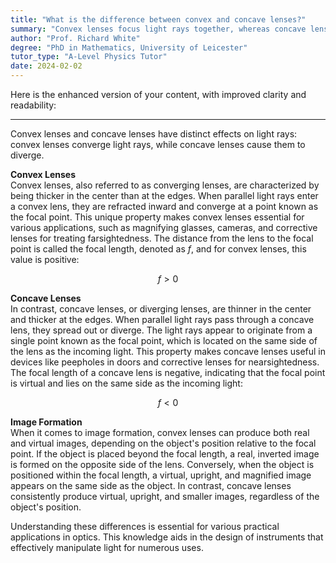 ```yaml
---
title: "What is the difference between convex and concave lenses?"
summary: "Convex lenses focus light rays together, whereas concave lenses spread light rays apart."
author: "Prof. Richard White"
degree: "PhD in Mathematics, University of Leicester"
tutor_type: "A-Level Physics Tutor"
date: 2024-02-02
---
```


Here is the enhanced version of your content, with improved clarity and readability:

---

Convex lenses and concave lenses have distinct effects on light rays: convex lenses converge light rays, while concave lenses cause them to diverge.

**Convex Lenses**  
Convex lenses, also referred to as converging lenses, are characterized by being thicker in the center than at the edges. When parallel light rays enter a convex lens, they are refracted inward and converge at a point known as the focal point. This unique property makes convex lenses essential for various applications, such as magnifying glasses, cameras, and corrective lenses for treating farsightedness. The distance from the lens to the focal point is called the focal length, denoted as $f$, and for convex lenses, this value is positive: 

$$ f > 0 $$

**Concave Lenses**  
In contrast, concave lenses, or diverging lenses, are thinner in the center and thicker at the edges. When parallel light rays pass through a concave lens, they spread out or diverge. The light rays appear to originate from a single point known as the focal point, which is located on the same side of the lens as the incoming light. This property makes concave lenses useful in devices like peepholes in doors and corrective lenses for nearsightedness. The focal length of a concave lens is negative, indicating that the focal point is virtual and lies on the same side as the incoming light:

$$ f < 0 $$

**Image Formation**  
When it comes to image formation, convex lenses can produce both real and virtual images, depending on the object's position relative to the focal point. If the object is placed beyond the focal length, a real, inverted image is formed on the opposite side of the lens. Conversely, when the object is positioned within the focal length, a virtual, upright, and magnified image appears on the same side as the object. In contrast, concave lenses consistently produce virtual, upright, and smaller images, regardless of the object's position.

Understanding these differences is essential for various practical applications in optics. This knowledge aids in the design of instruments that effectively manipulate light for numerous uses.
    